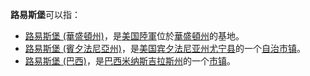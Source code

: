 '''路易斯堡'''可以指：
*[[路易斯堡_(華盛頓州)|路易斯堡 (華盛頓州)]]，是[[美国陸軍|美国陸軍]]位於[[華盛頓州|華盛頓州]]的基地。
*[[劉易斯堡_(賓夕法尼亞州)|路易斯堡 (賓夕法尼亞州)]]，是[[美国|美国]][[宾夕法尼亚州|宾夕法尼亚州]][[尤宁县_(宾夕法尼亚州)|尤宁县]]的一个[[自治市镇|自治市镇]]。
*[[路易斯堡_(巴西)|路易斯堡 (巴西)]]，是[[巴西|巴西]][[米纳斯吉拉斯州|米纳斯吉拉斯州]]的一个[[市镇_(巴西)|市镇]]。

{{disambiguation|Cat=四字地名消歧义|L}}